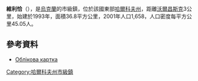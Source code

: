 {{no footnotes|time=2015-09-16T01:02:07+00:00}}
{{coord|50|14|41|N|36|56|29|E|scale:30000_region:UA|display=title}}

'''維利恰'''（{{lang-uk|Вільча}}），是[[烏克蘭|烏克蘭]]的市級鎮，位於該國東部[[哈爾科夫州|哈爾科夫州]]，距離[[沃爾昌斯克_(烏克蘭)|沃爾昌斯克]]3公里，始建於1993年，面積36.8平方公里，2001年人口1,658，人口密度每平方公里45.05人。

==參考資料==
* [http://gska2.rada.gov.ua/pls/z7502/A005?rdat1=19.08.2008&rf7571=32734 Облікова картка]{{dead link|date=2018年4月 |bot=InternetArchiveBot |fix-attempted=yes }}

{{DEFAULTSORT:Вільча}}
[[Category:哈爾科夫州市級鎮|Category:哈爾科夫州市級鎮]]


{{Kharkiv-geo-stub}}